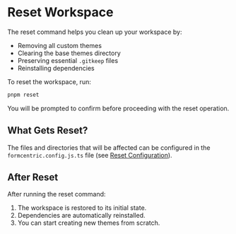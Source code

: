 
<Meta title='Maintenance/Reset Workspace' />

# Reset Workspace

The reset command helps you clean up your workspace by:

- Removing all custom themes
- Clearing the base themes directory
- Preserving essential `.gitkeep` files
- Reinstalling dependencies

To reset the workspace, run:

```bash
pnpm reset
```

You will be prompted to confirm before proceeding with the reset operation.

## What Gets Reset?

The files and directories that will be affected can be configured in the `formcentric.config.js.ts` file (see [Reset Configuration](/docs/getting-started-configuration--docs#reset-configuration)).

## After Reset

After running the reset command:

1. The workspace is restored to its initial state.
2. Dependencies are automatically reinstalled.
3. You can start creating new themes from scratch.
